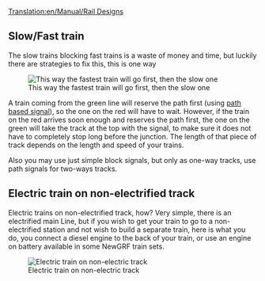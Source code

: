 [[Translation:en/Manual/Rail Designs]]
{{en/Table of contents}}
==Slow/Fast train==
The slow trains blocking fast trains is a waste of money and time, but luckily there are strategies to fix this, this is one way

[[File:en/Rail design1.png|center|frame|This way the fastest train will go first, then the slow one]]

A train coming from the green line will reserve the path first (using [[en/Manual/Signals#Path Signals|path based signal]]), so the one on the red will have to wait. However, if the train on the red arrives soon enough and reserves the path first, the one on the green will take the track at the top with the signal, to make sure it does not have to completely stop long before the junction. The length of that piece of track depends on the length and speed of your trains.

Also you may use just simple block signals, but only as one-way tracks, use path signals for two-ways tracks.

==Electric train on non-electrified track==

Electric trains on non-electrified track, how? Very simple, there is an electrified main Line, but if you wish to get your train to go to a non-electrified station and not wish to build a separate train, here is what you do, you connect a diesel engine to the back of your train, or use an engine on battery available in some NewGRF train sets.

[[File:en/Snapshot7.png|frame|center|Electric train on non-electric track]]